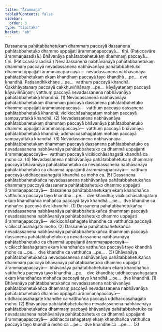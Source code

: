 ```yaml
---
title: "Ārammaṇa"
tableOfContents: false
sidebar:
  order: 3
type: "tipitaka"
basket: "ab"
---
```



<DynamicBreadcrumb />

<Division number="37">

<Paragraph number="1155">
Dassanena pahātabbahetukaṃ dhammaṃ paccayā dassanena pahātabbahetuko dhammo uppajjati ārammaṇapaccayā…  tīṇi. (Paṭiccavāre ārammaṇasadisā.)
</Paragraph>

<Paragraph number="1156">
Bhāvanāya pahātabbahetukaṃ dhammaṃ paccayā…  tīṇi. (Paṭiccavārasadisā.)
</Paragraph>

</Division>
<Division number="38">

<Paragraph number="1157">
Nevadassanena nabhāvanāya pahātabbahetukaṃ dhammaṃ paccayā nevadassanena nabhāvanāya pahātabbahetuko dhammo uppajjati ārammaṇapaccayā—  nevadassanena nabhāvanāya pahātabbahetukaṃ ekaṃ khandhaṃ paccayā tayo khandhā …pe…  dve khandhā. Paṭisandhikkhaṇe …pe…  vatthuṃ paccayā khandhā. Cakkhāyatanaṃ paccayā cakkhuviññāṇaṃ …pe…  kāyāyatanaṃ paccayā kāyaviññāṇaṃ; vatthuṃ paccayā nevadassanena nabhāvanāya pahātabbahetukā khandhā. (1)
</Paragraph>

<Paragraph number="1158">
Nevadassanena nabhāvanāya pahātabbahetukaṃ dhammaṃ paccayā dassanena pahātabbahetuko dhammo uppajjati ārammaṇapaccayā—  vatthuṃ paccayā dassanena pahātabbahetukā khandhā; vicikicchāsahagataṃ mohaṃ paccayā sampayuttakā khandhā. (2)
</Paragraph>

<Paragraph number="1159">
Nevadassanena nabhāvanāya pahātabbahetukaṃ dhammaṃ paccayā bhāvanāya pahātabbahetuko dhammo uppajjati ārammaṇapaccayā—  vatthuṃ paccayā bhāvanāya pahātabbahetukā khandhā; uddhaccasahagataṃ mohaṃ paccayā sampayuttakā khandhā. (3)
</Paragraph>

<Paragraph number="1160">
Nevadassanena nabhāvanāya pahātabbahetukaṃ dhammaṃ paccayā dassanena pahātabbahetuko ca nevadassanena nabhāvanāya pahātabbahetuko ca dhammā uppajjanti ārammaṇapaccayā—  vatthuṃ paccayā vicikicchāsahagatā khandhā ca moho ca. (4)
</Paragraph>

<Paragraph number="1161">
Nevadassanena nabhāvanāya pahātabbahetukaṃ dhammaṃ paccayā bhāvanāya pahātabbahetuko ca nevadassanena nabhāvanāya pahātabbahetuko ca dhammā uppajjanti ārammaṇapaccayā—  vatthuṃ paccayā uddhaccasahagatā khandhā ca moho ca. (5)
</Paragraph>

</Division>
<Division number="39">

<Paragraph number="1162">
Dassanena pahātabbahetukañca nevadassanena nabhāvanāya pahātabbahetukañca dhammaṃ paccayā dassanena pahātabbahetuko dhammo uppajjati ārammaṇapaccayā—  dassanena pahātabbahetukaṃ ekaṃ khandhañca vatthuñca paccayā tayo khandhā …pe…  dve khandhā; vicikicchāsahagataṃ ekaṃ khandhañca mohañca paccayā tayo khandhā …pe…  dve khandhe ca mohañca paccayā dve khandhā. (1)
</Paragraph>

<Paragraph number="1163">
Dassanena pahātabbahetukañca nevadassanena nabhāvanāya pahātabbahetukañca dhammaṃ paccayā nevadassanena nabhāvanāya pahātabbahetuko dhammo uppajjati ārammaṇapaccayā—  vicikicchāsahagate khandhe ca vatthuñca paccayā vicikicchāsahagato moho. (2)
</Paragraph>

<Paragraph number="1164">
Dassanena pahātabbahetukañca nevadassanena nabhāvanāya pahātabbahetukañca dhammaṃ paccayā dassanena pahātabbahetuko ca nevadassanena nabhāvanāya pahātabbahetuko ca dhammā uppajjanti ārammaṇapaccayā—  vicikicchāsahagataṃ ekaṃ khandhañca vatthuñca paccayā tayo khandhā moho ca …pe…  dve khandhe ca vatthuñca …pe… . (3)
</Paragraph>

</Division>
<Division number="40">

<Paragraph number="1165">
Bhāvanāya pahātabbahetukañca nevadassanena nabhāvanāya pahātabbahetukañca dhammaṃ paccayā bhāvanāya pahātabbahetuko dhammo uppajjati ārammaṇapaccayā—  bhāvanāya pahātabbahetukaṃ ekaṃ khandhañca vatthuñca paccayā tayo khandhā …pe…  dve khandhā; uddhaccasahagataṃ ekaṃ khandhañca mohañca paccayā tayo khandhā …pe…  dve khandhā. (1)
</Paragraph>

<Paragraph number="1166">
Bhāvanāya pahātabbahetukañca nevadassanena nabhāvanāya pahātabbahetukañca dhammaṃ paccayā nevadassanena nabhāvanāya pahātabbahetuko dhammo uppajjati ārammaṇapaccayā—  uddhaccasahagate khandhe ca vatthuñca paccayā uddhaccasahagato moho. (2)
</Paragraph>

<Paragraph number="1167">
Bhāvanāya pahātabbahetukañca nevadassanena nabhāvanāya pahātabbahetukañca dhammaṃ paccayā bhāvanāya pahātabbahetuko ca nevadassanena nabhāvanāya pahātabbahetuko ca dhammā uppajjanti ārammaṇapaccayā—  uddhaccasahagataṃ ekaṃ khandhañca vatthuñca paccayā tayo khandhā moho ca …pe…  dve khandhe ca …pe… . (3)
</Paragraph>
</Division>